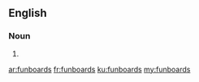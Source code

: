==English==

===Noun===
{{head|en}}

# {{plural of|funboard}}

[[ar:funboards]]
[[fr:funboards]]
[[ku:funboards]]
[[my:funboards]]